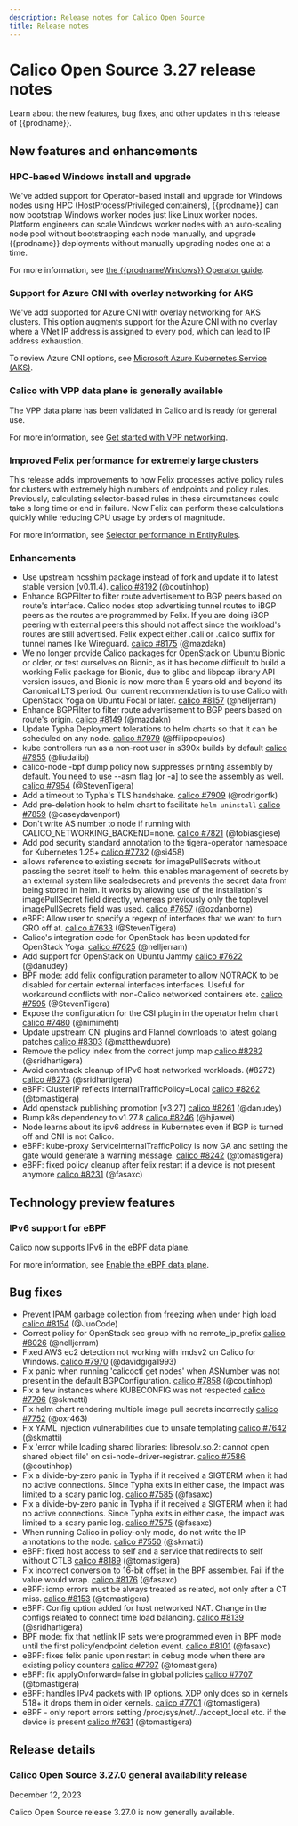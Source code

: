 ```yaml
---
description: Release notes for Calico Open Source
title: Release notes
---
```


# Calico Open Source 3.27 release notes

Learn about the new features, bug fixes, and other updates in this release of {{prodname}}.

## New features and enhancements

### HPC-based Windows install and upgrade

We've added support for Operator-based install and upgrade for Windows nodes using HPC (HostProcess/Privileged containers), {{prodname}} can now bootstrap Windows worker nodes just like Linux worker nodes.
Platform engineers can scale Windows worker nodes with an auto-scaling node pool without bootstrapping each node manually, and upgrade {{prodname}} deployments without manually upgrading nodes one at a time.

For more information, see [the {{prodnameWindows}} Operator guide](../getting-started/kubernetes/windows-calico/operator.mdx).

### Support for Azure CNI with overlay networking for AKS

We've add supported for Azure CNI with overlay networking for AKS clusters.
This option augments support for the Azure CNI with no overlay where a VNet IP address is assigned to every pod, which can lead to IP address exhaustion.

To review Azure CNI options, see [Microsoft Azure Kubernetes Service (AKS)](../getting-started/kubernetes/managed-public-cloud/aks.mdx).

### Calico with VPP data plane is generally available

The VPP data plane has been validated in Calico and is ready for general use.

For more information, see [Get started with VPP networking](../getting-started/kubernetes/vpp/getting-started.mdx).

### Improved Felix performance for extremely large clusters

This release adds improvements to how Felix processes active policy rules for clusters with extremely high numbers of endpoints and policy rules.
Previously, calculating selector-based rules in these circumstances could take a long time or end in failure.
Now Felix can perform these calculations quickly while reducing CPU usage by orders of magnitude.

For more information, see [Selector performance in EntityRules](../reference/resources/globalnetworkpolicy.mdx#selector-performance-in-entityrules).

### Enhancements

 - Use upstream hcsshim package instead of fork and update it to latest stable version (v0.11.4). [calico #8192](https://github.com/projectcalico/calico/pull/8192) (@coutinhop)
 - Enhance BGPFilter to filter route advertisement to BGP peers based on route's interface. Calico nodes stop advertising tunnel routes to iBGP peers as the routes are programmed by Felix. If you are doing iBGP peering with external peers this should not affect since the workload's routes are still advertised. Felix expect either .cali or .calico suffix for tunnel names like Wireguard. [calico #8175](https://github.com/projectcalico/calico/pull/8175) (@mazdakn)
 - We no longer provide Calico packages for OpenStack on Ubuntu Bionic or older, or test ourselves on Bionic, as it has become difficult to build a working Felix package for Bionic, due to glibc and libpcap library API version issues, and Bionic is now more than 5 years old and beyond its Canonical LTS period.  Our current recommendation is to use Calico with OpenStack Yoga on Ubuntu Focal or later. [calico #8157](https://github.com/projectcalico/calico/pull/8157) (@nelljerram)
 - Enhance BGPFilter to filter route advertisement to BGP peers based on route's origin. [calico #8149](https://github.com/projectcalico/calico/pull/8149) (@mazdakn)
 - Update Typha Deployment tolerations to helm charts so that it can be scheduled on any node. [calico #7979](https://github.com/projectcalico/calico/pull/7979) (@ffilippopoulos)
 - kube controllers run as a non-root user in s390x builds by default [calico #7955](https://github.com/projectcalico/calico/pull/7955) (@liudalibj)
 - calico-node -bpf dump policy now suppresses printing assembly by default. You need to use --asm flag [or -a] to see the assembly as well. [calico #7954](https://github.com/projectcalico/calico/pull/7954) (@StevenTigera)
 - Add a timeout to Typha's TLS handshake. [calico #7909](https://github.com/projectcalico/calico/pull/7909) (@rodrigorfk)
 - Add pre-deletion hook to helm chart to facilitate `helm uninstall` [calico #7859](https://github.com/projectcalico/calico/pull/7859) (@caseydavenport)
 - Don't write AS number to node if running with CALICO_NETWORKING_BACKEND=none. [calico #7821](https://github.com/projectcalico/calico/pull/7821) (@tobiasgiese)
 - Add pod security standard annotation to the tigera-operator namespace for Kubernetes 1.25+ [calico #7732](https://github.com/projectcalico/calico/pull/7732) (@si458)
 - allows reference to existing secrets for imagePullSecrets without passing the secret itself to helm. this enables management of secrets by an external system like sealedsecrets and prevents the secret data from being stored in helm. It works by allowing use of the installation's imagePullSecret field directly, whereas previously only the toplevel imagePullSecrets field was used. [calico #7657](https://github.com/projectcalico/calico/pull/7657) (@ozdanborne)
 - eBPF: Allow user to specify a regexp of interfaces that we want to turn GRO off at. [calico #7633](https://github.com/projectcalico/calico/pull/7633) (@StevenTigera)
 - Calico's integration code for OpenStack has been updated for OpenStack Yoga. [calico #7625](https://github.com/projectcalico/calico/pull/7625) (@nelljerram)
 - Add support for OpenStack on Ubuntu Jammy [calico #7622](https://github.com/projectcalico/calico/pull/7622) (@danudey)
 - BPF mode: add felix configuration parameter to allow NOTRACK to be disabled for certain external interfaces interfaces.  Useful for workaround conflicts with non-Calico networked containers etc. [calico #7595](https://github.com/projectcalico/calico/pull/7595) (@StevenTigera)
 - Expose the configuration for the CSI plugin in the operator helm chart [calico #7480](https://github.com/projectcalico/calico/pull/7480) (@nimimeht)
 - Update upstream CNI plugins and Flannel downloads to latest golang patches [calico #8303](https://github.com/projectcalico/calico/pull/8303) (@matthewdupre)
 - Remove the policy index from the correct jump map [calico #8282](https://github.com/projectcalico/calico/pull/8282) (@sridhartigera)
 - Avoid conntrack cleanup of IPv6 host networked workloads. (#8272) [calico #8273](https://github.com/projectcalico/calico/pull/8273) (@sridhartigera)
 - eBPF: ClusterIP reflects InternalTrafficPolicy=Local [calico #8262](https://github.com/projectcalico/calico/pull/8262) (@tomastigera)
 - Add openstack publishing promotion [v3.27] [calico #8261](https://github.com/projectcalico/calico/pull/8261) (@danudey)
 - Bump k8s dependency to v1.27.8 [calico #8246](https://github.com/projectcalico/calico/pull/8246) (@hjiawei)
 - Node learns about its ipv6 address in Kubernetes even if BGP is turned off and CNI is not Calico.
 - eBPF: kube-proxy ServiceInternalTrafficPolicy is now GA and setting the gate would generate a warning message. [calico #8242](https://github.com/projectcalico/calico/pull/8242) (@tomastigera)
 - eBPF: fixed policy cleanup after felix restart if a device is not present anymore [calico #8231](https://github.com/projectcalico/calico/pull/8231) (@fasaxc)

## Technology preview features

### IPv6 support for eBPF

Calico now supports IPv6 in the eBPF data plane.

For more information, see [Enable the eBPF data plane](../operations/ebpf/enabling-ebpf.mdx).

## Bug fixes

 - Prevent IPAM garbage collection from freezing when under high load [calico #8154](https://github.com/projectcalico/calico/pull/8154) (@JuoCode)
 - Correct policy for OpenStack sec group with no remote_ip_prefix [calico #8026](https://github.com/projectcalico/calico/pull/8026) (@nelljerram)
 - Fixed AWS ec2 detection not working with imdsv2 on Calico for Windows. [calico #7970](https://github.com/projectcalico/calico/pull/7970) (@davidgiga1993)
 - Fix panic when running 'calicoctl get nodes' when ASNumber was not present in the default BGPConfiguration. [calico #7858](https://github.com/projectcalico/calico/pull/7858) (@coutinhop)
 - Fix a few instances where KUBECONFIG was not respected [calico #7796](https://github.com/projectcalico/calico/pull/7796) (@skmatti)
 - Fix helm chart rendering multiple image pull secrets incorrectly [calico #7752](https://github.com/projectcalico/calico/pull/7752) (@oxr463)
 - Fix YAML injection vulnerabilities due to unsafe templating [calico #7642](https://github.com/projectcalico/calico/pull/7642) (@skmatti)
 - Fix 'error while loading shared libraries: libresolv.so.2: cannot open shared object file' on csi-node-driver-registrar. [calico #7586](https://github.com/projectcalico/calico/pull/7586) (@coutinhop)
 - Fix a divide-by-zero panic in Typha if it received a SIGTERM when it had no active connections.  Since Typha exits in either case, the impact was limited to a scary panic log. [calico #7585](https://github.com/projectcalico/calico/pull/7585) (@fasaxc)
 - Fix a divide-by-zero panic in Typha if it received a SIGTERM when it had no active connections.  Since Typha exits in either case, the impact was limited to a scary panic log. [calico #7575](https://github.com/projectcalico/calico/pull/7575) (@fasaxc)
 - When running Calico in policy-only mode, do not write the IP annotations to the node. [calico #7550](https://github.com/projectcalico/calico/pull/7550) (@skmatti)
 - eBPF: fixed host access to self and a service that redirects to self without CTLB [calico #8189](https://github.com/projectcalico/calico/pull/8189) (@tomastigera)
 - Fix incorrect conversion to 16-bit offset in the BPF assembler.  Fail if the value would wrap. [calico #8176](https://github.com/projectcalico/calico/pull/8176) (@fasaxc)
 - eBPF: icmp errors must be always treated as related, not only after a CT miss. [calico #8153](https://github.com/projectcalico/calico/pull/8153) (@tomastigera)
 - eBPF: Config option added for host networked NAT. Change in the configs related to connect time load balancing. [calico #8139](https://github.com/projectcalico/calico/pull/8139) (@sridhartigera)
 - BPF mode: fix that netlink IP sets were programmed even in BPF mode until the first policy/endpoint deletion event. [calico #8101](https://github.com/projectcalico/calico/pull/8101) (@fasaxc)
 - eBPF: fixes felix panic upon restart in debug mode when there are existing policy counters [calico #7797](https://github.com/projectcalico/calico/pull/7797) (@tomastigera)
 - eBPF: fix applyOnforward=false in global policies [calico #7707](https://github.com/projectcalico/calico/pull/7707) (@tomastigera)
 - eBPF: handles IPv4 packets with IP options. XDP only does so in kernels 5.18+ it drops them in older kernels. [calico #7701](https://github.com/projectcalico/calico/pull/7701) (@tomastigera)
 - eBPF - only report errors setting /proc/sys/net/../accept_local etc. if the device is present [calico #7631](https://github.com/projectcalico/calico/pull/7631) (@tomastigera)

<!--
## Security fixes

## Known issues
-->

## Release details

### Calico Open Source 3.27.0 general availability release

December 12, 2023

Calico Open Source release 3.27.0 is now generally available.

<!--
### Calico Open Source 3.18.1 bux fix update

DD M YYYY

#### Enhancements

#### Bug fixes

#### How to update

To update an existing installation of Calico Enterprise 3.18, see .

-->
